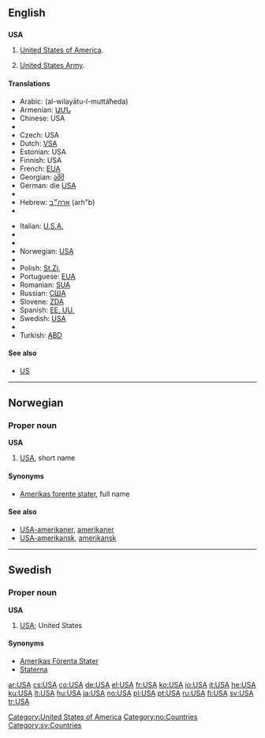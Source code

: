 {{see|usa|Usa|U.S.A.}}
==English==

==={{initialism}}===
'''USA'''

# [[United States|United States of America]].
# {{US}} [[United States Army]].

====Translations====
{{trans-top|United States of America}}
*Arabic: {{Arab|[[الولايات المتحدة]]}} (al-wilayātu-l-muttáħeda) {{f|p}}
*Armenian: [[ԱՄՆ]]
*Chinese: USA
*{{trreq|Croatian}}
*Czech: USA
*Dutch: [[VSA]]
*Estonian: USA
*Finnish: USA
*French: [[EUA]] {{m|p}}
*Georgian: [[აშშ]]
*German: die [[USA#German|USA]] {{p}}
*{{trreq|Gujarati}}
*Hebrew: [[ארה״ב]] (arh"b)
*{{trreq|Hindi}}
{{trans-mid}}
*Italian: [[U.S.A.]] {{m|p}}
*{{trreq|Japanese}}
*{{trreq|Korean}}
*Norwegian: [[#Norwegian|USA]]
*{{trreq|Persian}}
*Polish: [[St.Zj.]] {{m|p}}
*Portuguese: [[EUA]] {{m|p}}
*Romanian: [[SUA]] {{f|p}}
*Russian: [[США]] {{m|p}}
*Slovene: [[ZDA]] {{f|p}}
*Spanish: [[EE. UU.]] {{f|p}}
*Swedish: [[#Swedish|USA]] {{n|s}}
*{{trreq|Thai}}
*Turkish: [[ABD]]
{{trans-bottom}}

====See also====
* [[US]]

[[Category:United States of America]]

----

==Norwegian==

===Proper noun===
'''USA'''

# [[#English|USA]], short name

====Synonyms====
*[[Amerikas forente stater]], full name

====See also====
*[[USA-amerikaner]], [[amerikaner]]
*[[USA-amerikansk]], [[amerikansk]]

[[Category:no:Countries]]

----

==Swedish==

===Proper noun===
'''USA''' {{n}}

# [[#English|USA]]; United States

====Synonyms====
*[[Amerikas Förenta Stater]]
*[[Staterna]]

[[Category:sv:Countries]]

[[ar:USA]]
[[cs:USA]]
[[co:USA]]
[[de:USA]]
[[el:USA]]
[[fr:USA]]
[[ko:USA]]
[[io:USA]]
[[it:USA]]
[[he:USA]]
[[ku:USA]]
[[lt:USA]]
[[hu:USA]]
[[ja:USA]]
[[no:USA]]
[[pl:USA]]
[[pt:USA]]
[[ru:USA]]
[[fi:USA]]
[[sv:USA]]
[[tr:USA]]